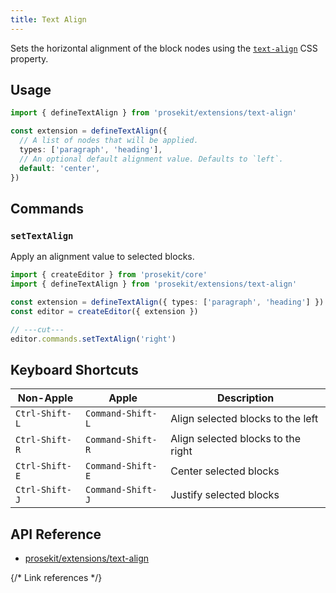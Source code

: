 ```yaml
---
title: Text Align
---
```



Sets the horizontal alignment of the block nodes using the [`text-align`] CSS property.

<Demo story="text-align" />

## Usage

```ts twoslash
import { defineTextAlign } from 'prosekit/extensions/text-align'

const extension = defineTextAlign({
  // A list of nodes that will be applied.
  types: ['paragraph', 'heading'],
  // An optional default alignment value. Defaults to `left`.
  default: 'center',
})
```

## Commands

### `setTextAlign`

Apply an alignment value to selected blocks.

```ts twoslash
import { createEditor } from 'prosekit/core'
import { defineTextAlign } from 'prosekit/extensions/text-align'

const extension = defineTextAlign({ types: ['paragraph', 'heading'] })
const editor = createEditor({ extension })

// ---cut---
editor.commands.setTextAlign('right')
```

## Keyboard Shortcuts

| Non-Apple      | Apple             | Description                        |
| -------------- | ----------------- | ---------------------------------- |
| `Ctrl-Shift-L` | `Command-Shift-L` | Align selected blocks to the left  |
| `Ctrl-Shift-R` | `Command-Shift-R` | Align selected blocks to the right |
| `Ctrl-Shift-E` | `Command-Shift-E` | Center selected blocks             |
| `Ctrl-Shift-J` | `Command-Shift-J` | Justify selected blocks            |

## API Reference

- [prosekit/extensions/text-align](/references/extensions/text-align)

{/* Link references */}

[`text-align`]: https://developer.mozilla.org/en-US/docs/Web/CSS/text-align
